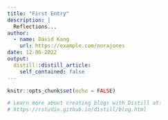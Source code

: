 ```yaml
---
title: "First Entry"
description: |
  Reflections...
author:
  - name: David Kang
    url: https://example.com/norajones
date: 12-06-2022
output:
  distill::distill_article:
    self_contained: false
---
```


```r
knitr::opts_chunk$set(echo = FALSE)

# Learn more about creating blogs with Distill at:
# https://rstudio.github.io/distill/blog.html

```



